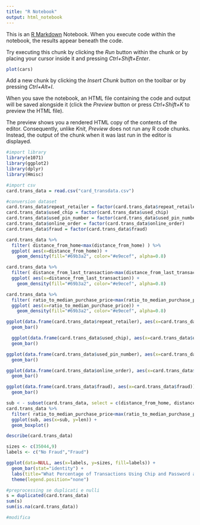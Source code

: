 ```yaml
---
title: "R Notebook"
output: html_notebook
---
```


This is an [R Markdown](http://rmarkdown.rstudio.com) Notebook. When you execute code within the notebook, the results appear beneath the code.

Try executing this chunk by clicking the *Run* button within the chunk or by placing your cursor inside it and pressing *Ctrl+Shift+Enter*.

```r
plot(cars)
```

Add a new chunk by clicking the *Insert Chunk* button on the toolbar or by pressing *Ctrl+Alt+I*.

When you save the notebook, an HTML file containing the code and output will be saved alongside it (click the *Preview* button or press *Ctrl+Shift+K* to preview the HTML file).

The preview shows you a rendered HTML copy of the contents of the editor. Consequently, unlike *Knit*, *Preview* does not run any R code chunks. Instead, the output of the chunk when it was last run in the editor is displayed.

```r
#import library
library(e1071)
library(ggplot2)
library(dplyr)
library(Hmisc)
```

```r
#import csv
card.trans_data = read.csv("card_transdata.csv")
```

```r
#conversion dataset
card.trans_data$repeat_retailer = factor(card.trans_data$repeat_retailer)
card.trans_data$used_chip = factor(card.trans_data$used_chip)
card.trans_data$used_pin_number = factor(card.trans_data$used_pin_number)
card.trans_data$online_order = factor(card.trans_data$online_order)
card.trans_data$fraud = factor(card.trans_data$fraud)
```

```r
card.trans_data %>%
  filter( distance_from_home<max(distance_from_home) ) %>%
  ggplot( aes(x=distance_from_home)) +
    geom_density(fill="#69b3a2", color="#e9ecef", alpha=0.8)
```

```r
card.trans_data %>%
  filter( distance_from_last_transaction<max(distance_from_last_transaction) ) %>%
  ggplot( aes(x=distance_from_last_transaction)) +
    geom_density(fill="#69b3a2", color="#e9ecef", alpha=0.8)
```

```r
card.trans_data %>%
  filter( ratio_to_median_purchase_price<max(ratio_to_median_purchase_price) ) %>%
  ggplot( aes(x=ratio_to_median_purchase_price)) +
    geom_density(fill="#69b3a2", color="#e9ecef", alpha=0.8)
```

```r
ggplot(data.frame(card.trans_data$repeat_retailer), aes(x=card.trans_data$repeat_retailer)) +
  geom_bar()
```

```r
  ggplot(data.frame(card.trans_data$used_chip), aes(x=card.trans_data$used_chip)) +
  geom_bar()
```

```r
ggplot(data.frame(card.trans_data$used_pin_number), aes(x=card.trans_data$used_pin_number)) +
  geom_bar()
```

```r
ggplot(data.frame(card.trans_data$online_order), aes(x=card.trans_data$online_order)) +
  geom_bar()
```

```r
ggplot(data.frame(card.trans_data$fraud), aes(x=card.trans_data$fraud)) +
  geom_bar()
```

```r
sub < - subset(card.trans_data, select = c(distance_from_home, distance_from_last_transaction, ratio_to_median_purchase_price))
card.trans_data %>%
  filter( ratio_to_median_purchase_price<max(ratio_to_median_purchase_price) ) %>%
  ggplot(sub, aes(x=sub, y=len)) + 
  geom_boxplot()
```

```r
describe(card.trans_data)
```

```r
sizes <- c(35044,9)
labels <- c("No Fraud","Fraud")

ggplot(data=NULL, aes(x=labels, y=sizes, fill=labels)) +
  geom_bar(stat="identity") +
  labs(title="What Percentage of Transactions Using Chip and Password are Fraud Transactions?", fill="") +
  theme(legend.position="none")
```

```r
#preprocessing se duplicati e nulli
s = duplicated(card.trans_data)
sum(s)
sum(is.na(card.trans_data))
```

```r
#modifica
```

